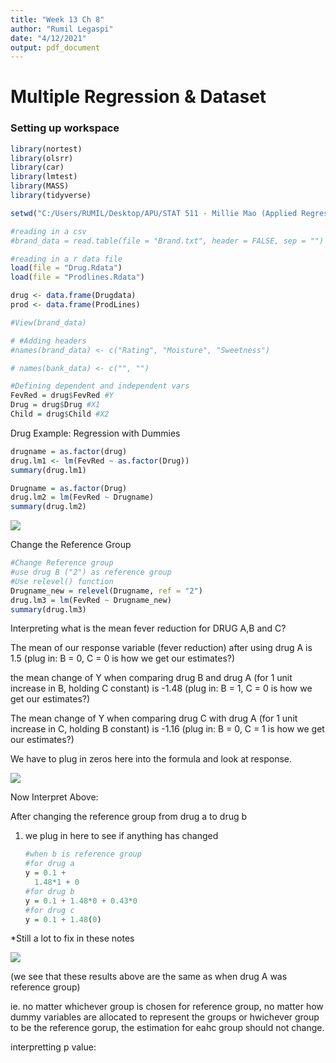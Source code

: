 ```yaml
---
title: "Week 13 Ch 8"
author: "Rumil Legaspi"
date: "4/12/2021"
output: pdf_document
---
```


# Multiple Regression & Dataset

### Setting up workspace

```r
library(nortest)
library(olsrr)
library(car)
library(lmtest)
library(MASS)
library(tidyverse)

setwd("C:/Users/RUMIL/Desktop/APU/STAT 511 - Millie Mao (Applied Regression Analysis)/Week 13")

#reading in a csv
#brand_data = read.table(file = "Brand.txt", header = FALSE, sep = "")

#reading in a r data file
load(file = "Drug.Rdata")
load(file = "Prodlines.Rdata")

drug <- data.frame(Drugdata)
prod <- data.frame(ProdLines)

#View(brand_data)

# #Adding headers
#names(brand_data) <- c("Rating", "Moisture", "Sweetness")

# names(bank_data) <- c("", "")

#Defining dependent and independent vars
FevRed = drug$FevRed #Y
Drug = drug$Drug #X1
Child = drug$Child #X2
```

Drug Example: Regression with Dummies

```r
drugname = as.factor(drug)
drug.lm1 <- lm(FevRed ~ as.factor(Drug))
summary(drug.lm1)

Drugname = as.factor(Drug)
drug.lm2 = lm(FevRed ~ Drugname)
summary(drug.lm2)

```

![](images/pic1.PNG)

Change the Reference Group

```r
#Change Reference group
#use drug B ("2") as reference group
#Use relevel() function
Drugname_new = relevel(Drugname, ref = "2")
drug.lm3 = lm(FevRed ~ Drugname_new)
summary(drug.lm3)
```

Interpreting what is the mean fever reduction for DRUG A,B and C?

The mean of our response variable (fever reduction) after using drug A is 1.5 (plug in: B = 0, C = 0 is how we get our estimates?)

the mean change of Y when comparing drug B and drug A (for 1 unit increase in B, holding C constant) is -1.48 (plug in: B = 1, C = 0 is how we get our estimates?)

The mean change of Y when comparing drug C with drug A (for 1 unit increase in C, holding B constant) is -1.16 (plug in: B = 0, C = 1 is how we get our estimates?)

We have to plug in zeros here into the formula and look at response.

![](images/pic2.PNG)

Now Interpret Above:

After changing the reference group from drug a to drug b

1.  we plug in here to see if anything has changed

    ```r
    #when b is reference group
    #for drug a
    y = 0.1 +
      1.48*1 + 0
    #for drug b
    y = 0.1 + 1.48*0 + 0.43*0
    #for drug c
    y = 0.1 + 1.48(0)
    ```

\*Still a lot to fix in these notes

![](images/pic3.PNG)

(we see that these results above are the same as when drug A was reference group)

ie. no matter whichever group is chosen for reference group, no matter how dummy variables are allocated to represent the groups or hwichever group to be the reference gorup, the estimation for eahc group should not change.

interpretting p value:
